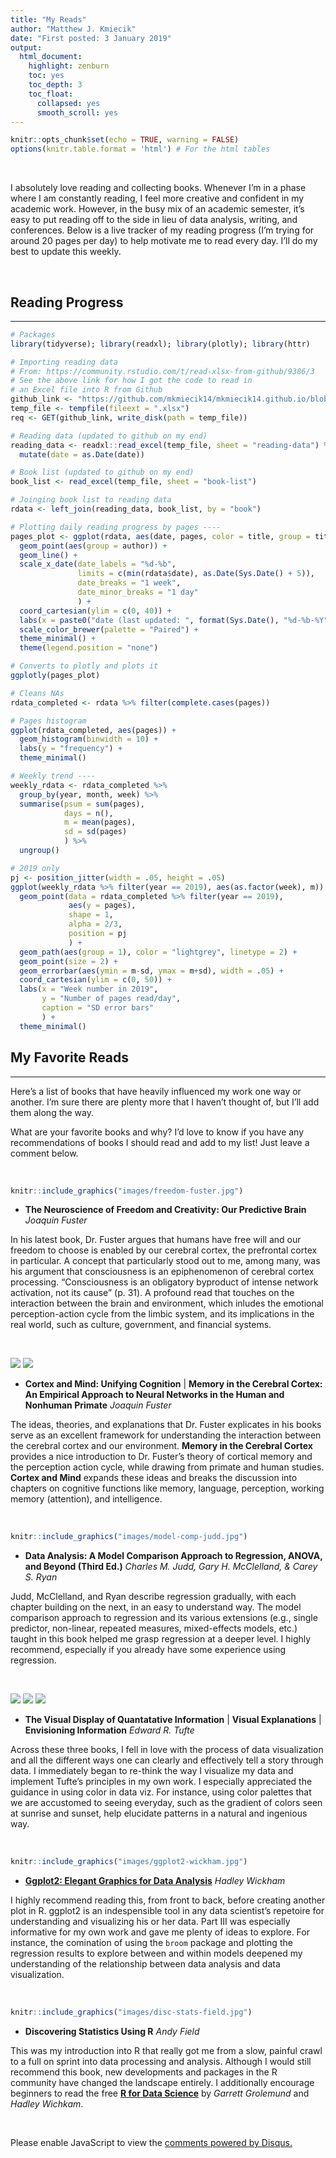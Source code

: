 ```yaml
---
title: "My Reads"
author: "Matthew J. Kmiecik"
date: "First posted: 3 January 2019"
output:
  html_document:
    highlight: zenburn
    toc: yes
    toc_depth: 3
    toc_float:
      collapsed: yes
      smooth_scroll: yes
---
```


```r
knitr::opts_chunk$set(echo = TRUE, warning = FALSE)
options(knitr.table.format = 'html') # For the html tables
```

<br >

I absolutely love reading and collecting books. Whenever I'm in a phase where I am constantly reading, I feel more creative and confident in my academic work. However, in the busy mix of an academic semester, it's easy to put reading off to the side in lieu of data analysis, writing, and conferences. Below is a live tracker of my reading progress (I'm trying for around 20 pages per day) to help motivate me to read every day. I'll do my best to update this weekly.

<br >

## Reading Progress
<hr >

```r
# Packages
library(tidyverse); library(readxl); library(plotly); library(httr)

# Importing reading data
# From: https://community.rstudio.com/t/read-xlsx-from-github/9386/3
# See the above link for how I got the code to read in 
# an Excel file into R from Github
github_link <- "https://github.com/mkmiecik14/mkmiecik14.github.io/blob/master/data/my-reads.xlsx?raw=true"
temp_file <- tempfile(fileext = ".xlsx")
req <- GET(github_link, write_disk(path = temp_file))

# Reading data (updated to github on my end)
reading_data <- readxl::read_excel(temp_file, sheet = "reading-data") %>%
  mutate(date = as.Date(date))

# Book list (updated to github on my end)
book_list <- read_excel(temp_file, sheet = "book-list")

# Joinging book list to reading data
rdata <- left_join(reading_data, book_list, by = "book")

# Plotting daily reading progress by pages ----
pages_plot <- ggplot(rdata, aes(date, pages, color = title, group = title)) +
  geom_point(aes(group = author)) +
  geom_line() +
  scale_x_date(date_labels = "%d-%b",
               limits = c(min(rdata$date), as.Date(Sys.Date() + 5)),
               date_breaks = "1 week",
               date_minor_breaks = "1 day"
               ) +
  coord_cartesian(ylim = c(0, 40)) +
  labs(x = paste0("date (last updated: ", format(Sys.Date(), "%d-%b-%Y"), ")")) +
  scale_color_brewer(palette = "Paired") +
  theme_minimal() +
  theme(legend.position = "none")

# Converts to plotly and plots it
ggplotly(pages_plot)
```

```r
# Cleans NAs
rdata_completed <- rdata %>% filter(complete.cases(pages))

# Pages histogram
ggplot(rdata_completed, aes(pages)) +
  geom_histogram(binwidth = 10) +
  labs(y = "frequency") +
  theme_minimal()
```

```r
# Weekly trend ----
weekly_rdata <- rdata_completed %>%
  group_by(year, month, week) %>%
  summarise(psum = sum(pages), 
            days = n(),
            m = mean(pages),
            sd = sd(pages)
            ) %>%
  ungroup()

# 2019 only
pj <- position_jitter(width = .05, height = .05)
ggplot(weekly_rdata %>% filter(year == 2019), aes(as.factor(week), m)) +
  geom_point(data = rdata_completed %>% filter(year == 2019), 
             aes(y = pages),
             shape = 1, 
             alpha = 2/3,
             position = pj
             ) +
  geom_path(aes(group = 1), color = "lightgrey", linetype = 2) +
  geom_point(size = 2) +
  geom_errorbar(aes(ymin = m-sd, ymax = m+sd), width = .05) +
  coord_cartesian(ylim = c(0, 50)) +
  labs(x = "Week number in 2019", 
       y = "Number of pages read/day",
       caption = "SD error bars"
       ) +
  theme_minimal()
```

## My Favorite Reads
<hr >

Here's a list of books that have heavily influenced my work one way or another. I'm sure there are plenty more that I haven't thought of, but I'll add them along the way.

What are your favorite books and why? I'd love to know if you have any recommendations of books I should read and add to my list! Just leave a comment below.

<br >

```r
knitr::include_graphics("images/freedom-fuster.jpg")
```

+ __The Neuroscience of Freedom and Creativity: Our Predictive Brain __ _Joaquin Fuster_

In his latest book, Dr. Fuster argues that humans have free will and our freedom to choose is enabled by our cerebral cortex, the prefrontal cortex in particular. A concept that particularly stood out to me, among many, was his argument that consciousness is an epiphenomenon of cerebral cortex processing. "Consciousness is an obligatory byproduct of intense network activation, not its cause" (p. 31). A profound read that touches on the interaction between the brain and environment, which inludes the emotional perception-action cycle from the limbic system, and its implications in the real world, such as culture, government, and financial systems.

<br >

<img src="images/cortex-and-mind-fuster.jpg"/>
<img src="images/memory-cerebral-cortex-fuster.jpg"/>

+ __Cortex and Mind: Unifying Cognition__ | __Memory in the Cerebral Cortex: An Empirical Approach to Neural Networks in the Human and Nonhuman Primate__ _Joaquin Fuster_

The ideas, theories, and explanations that Dr. Fuster explicates in his books serve as an excellent framework for understanding the interaction between the cerebral cortex and our environment. __Memory in the Cerebral Cortex__ provides a nice introduction to Dr. Fuster's theory of cortical memory and the perception action cycle, while drawing from primate and human studies. __Cortex and Mind__ expands these ideas and breaks the discussion into chapters on cognitive functions like memory, language, perception, working memory (attention), and intelligence.

<br >

```r
knitr::include_graphics("images/model-comp-judd.jpg")
```

+ __Data Analysis: A Model Comparison Approach to Regression, ANOVA, and Beyond (Third Ed.)__ _Charles M. Judd, Gary H. McClelland, & Carey S. Ryan_

Judd, McClelland, and Ryan describe regression gradually, with each chapter building on the next, in an easy to understand way. The model comparison approach to regression and its various extensions (e.g., single predictor, non-linear, repeated measures, mixed-effects models, etc.) taught in this book helped me grasp regression at a deeper level. I highly recommend, especially if you already have some experience using regression.

<br >

<img src="images/viz-dis-quant-info-tufte.jpg"/>
<img src="images/vis-exp-tufte.jpg"/>
<img src="images/envisioning-info-tufte.jpg"/>

+ __The Visual Display of Quantatative Information__ | __Visual Explanations__ | __Envisioning Information__ _Edward R. Tufte_

Across these three books, I fell in love with the process of data visualization and all the different ways one can clearly and effectively tell a story through data. I immediately began to re-think the way I visualize my data and implement Tufte's principles in my own work. I especially appreciated the guidance in using color in data viz. For instance, using color palettes that we are accustomed to seeing everyday, such as the gradient of colors seen at sunrise and sunset, help elucidate patterns in a natural and ingenious way.

<br >

```r
knitr::include_graphics("images/ggplot2-wickham.jpg")
```

+ [__Ggplot2: Elegant Graphics for Data Analysis__](https://github.com/hadley/ggplot2-book) _Hadley Wickham_

I highly recommend reading this, from front to back, before creating another plot in R. ggplot2 is an indespensible tool in any data scientist's repetoire for understanding and visualizing his or her data. Part III was especially informative for my own work and gave me plenty of ideas to explore. For instance, the comination of using the `broom` package and plotting the regression results to explore between and within models deepened my understanding of the relationship between data analysis and data visualization.

<br >

```r
knitr::include_graphics("images/disc-stats-field.jpg")
```

+ __Discovering Statistics Using R__ _Andy Field_

This was my introduction into R that really got me from a slow, painful crawl to a full on sprint into data processing and analysis. Although I would still recommend this book, new developments and packages in the R community have changed the landscape entirely. I additionally encourage beginners to read the free [__R for Data Science__](https://r4ds.had.co.nz/) by _Garrett Grolemund_ and _Hadley Wichkam_.

<br >

<!-- disqus START -->

<div id="disqus_thread"></div>
<script>
/**
*  RECOMMENDED CONFIGURATION VARIABLES: EDIT AND UNCOMMENT THE SECTION BELOW TO INSERT DYNAMIC VALUES FROM YOUR PLATFORM OR CMS.
*  LEARN WHY DEFINING THESE VARIABLES IS IMPORTANT: https://disqus.com/admin/universalcode/#configuration-variables*/
/*
var disqus_config = function () {
this.page.url = 'https://mattkmiecik.com/post-My-Reads.html';  // Replace PAGE_URL with your page's canonical URL variable
this.page.identifier = 'post-My-Reads'; // Replace PAGE_IDENTIFIER with your page's unique identifier variable
};
*/
(function() { // DON'T EDIT BELOW THIS LINE
var d = document, s = d.createElement('script');
s.src = 'https://mattkmiecik.disqus.com/embed.js';
s.setAttribute('data-timestamp', +new Date());
(d.head || d.body).appendChild(s);
})();
</script>
<noscript>Please enable JavaScript to view the <a href="https://disqus.com/?ref_noscript">comments powered by Disqus.</a></noscript>

<!-- disqus END -->

